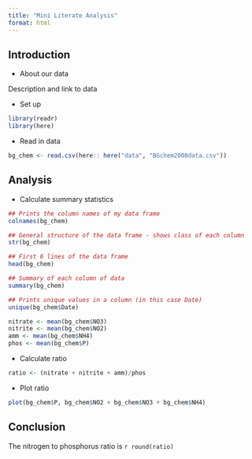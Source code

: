 ```yaml
---
title: "Mini Literate Analysis"
format: html
---
```


## Introduction

- About our data

Description and link to data

- Set up

```r
library(readr)
library(here)
```


- Read in data

```r
bg_chem <- read.csv(here:: here("data", "BGchem2008data.csv"))
```


## Analysis

- Calculate summary statistics

```r
## Prints the column names of my data frame
colnames(bg_chem)

## General structure of the data frame - shows class of each column
str(bg_chem)

## First 6 lines of the data frame
head(bg_chem)

## Summary of each column of data
summary(bg_chem)

## Prints unique values in a column (in this case Date)
unique(bg_chem$Date)

nitrate <- mean(bg_chem$NO3)
nitrite <- mean(bg_chem$NO2)
amm <- mean(bg_chem$NH4)
phos <- mean(bg_chem$P)
```


- Calculate ratio

```r

ratio <- (nitrate + nitrite + amm)/phos

```

- Plot ratio

```r

plot(bg_chem$P, bg_chem$NO2 + bg_chem$NO3 + bg_chem$NH4)

```


## Conclusion 

The nitrogen to phosphorus ratio is `r round(ratio)`

